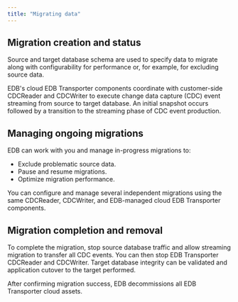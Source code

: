 ```yaml
---
title: "Migrating data"
---
```

## Migration creation and status

Source and target database schema are used to specify data to migrate along with
configurability for performance or, for example, for excluding source data.

EDB's cloud EDB Transporter components coordinate with customer-side CDCReader and CDCWriter to
execute change data capture (CDC) event streaming from source to target database. An initial
snapshot occurs followed by a transition to the streaming phase of CDC event production.

## Managing ongoing migrations

EDB can work with you and manage in-progress migrations to:
 - Exclude problematic source data.
 - Pause and resume migrations.
 - Optimize migration performance.

You can configure and manage several independent migrations using the same CDCReader, CDCWriter,
and EDB-managed cloud EDB Transporter components.

## Migration completion and removal

To complete the migration, stop source database traffic and allow streaming migration
to transfer all CDC events. You can then stop EDB Transporter CDCReader and CDCWriter.
Target database integrity can be validated and application cutover to the target performed.

After confirming migration success, EDB decommissions all EDB Transporter cloud assets.
